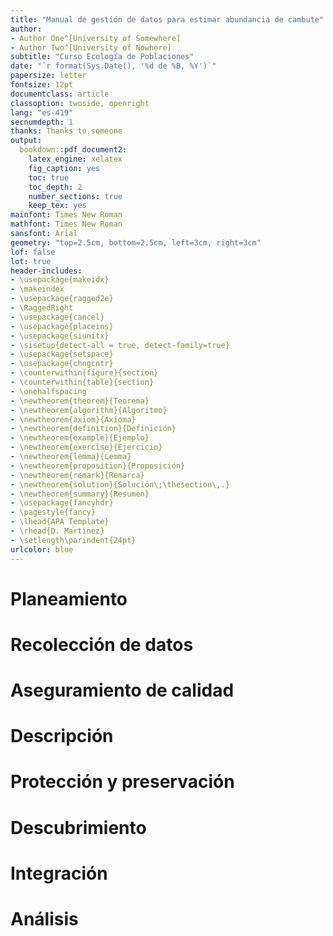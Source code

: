 ```yaml
---
title: "Manual de gestión de datos para estimar abundancia de cambute"
author:
- Author One^[University of Somewhere]
- Author Two^[University of Nowhere]
subtitle: "Curso Ecología de Poblaciones"
date: "`r format(Sys.Date(), '%d de %B, %Y')`"
papersize: letter
fontsize: 12pt
documentclass: article
classoption: twoside, openright
lang: "es-419"
secnumdepth: 1
thanks: Thanks to someone
output: 
  bookdown::pdf_document2:
    latex_engine: xelatex
    fig_caption: yes
    toc: true
    toc_depth: 2
    number_sections: true
    keep_tex: yes
mainfont: Times New Roman
mathfont: Times New Roman
sansfont: Arial
geometry: "top=2.5cm, bottom=2.5cm, left=3cm, right=3cm"
lof: false
lot: true
header-includes:
- \usepackage{makeidx}
- \makeindex
- \usepackage{ragged2e}
- \RaggedRight
- \usepackage{cancel}
- \usepackage{placeins}
- \usepackage{siunitx}
- \sisetup{detect-all = true, detect-family=true} 
- \usepackage{setspace}
- \usepackage{chngcntr}
- \counterwithin{figure}{section}
- \counterwithin{table}{section}
- \onehalfspacing
- \newtheorem{theorem}{Teorema}
- \newtheorem{algorithm}{Algoritmo}
- \newtheorem{axiom}{Axioma}
- \newtheorem{definition}{Definición}
- \newtheorem{example}{Ejemplo}
- \newtheorem{exercise}{Ejercicio}
- \newtheorem{lemma}{Lemma}
- \newtheorem{proposition}{Proposición}
- \newtheorem{remark}{Remarca}
- \newtheorem{solution}{Solución\;\thesection\,.}
- \newtheorem{summary}{Resumen}
- \usepackage{fancyhdr}
- \pagestyle{fancy}
- \lhead{APA Template}
- \rhead{D. Martinez}
- \setlength\parindent{24pt}
urlcolor: blue
---
```


# Planeamiento

# Recolección de datos

# Aseguramiento de calidad

# Descripción

# Protección y preservación

# Descubrimiento

# Integración

# Análisis


\begingroup
\small
\printindex
\vfill
\endgroup

